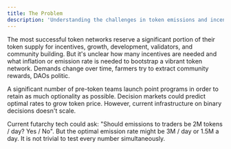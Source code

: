 ```yaml
---
title: The Problem
description: 'Understanding the challenges in token emissions and incentive programs'
---
```


The most successful token networks reserve a significant portion of their token supply for incentives, growth, development, validators, and community building. But it's unclear how many incentives are needed and what inflation or emission rate is needed to bootstrap a vibrant token network. Demands change over time, farmers try to extract community rewards, DAOs politic.

A significant number of pre-token teams launch point programs in order to retain as much optionality as possible. Decision markets could predict optimal rates to grow token price. However, current infrastructure on binary decisions doesn't scale.

Current futarchy tech could ask: "Should emissions to traders be 2M tokens / day? Yes / No". But the optimal emission rate might be 3M / day or 1.5M a day. It is not trivial to test every number simultaneously.
